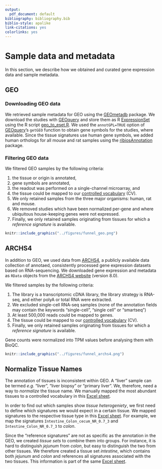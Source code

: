 ```yaml
---
output:
  pdf_document: default
bibliography: bibliography.bib
biblio-style: apalike
link-citations: yes
colorlinks: yes
---
```


# Sample data and metadata {#curating-data}

In this section, we describe how we obtained and curated gene expression data and sample metadata. 


## GEO

###  Downloading GEO data

We retrieved sample metadata for GEO using the [GEOmetadb](https://www.bioconductor.org/packages/release/bioc/vignettes/GEOmetadb/inst/doc/GEOmetadb.html) package. 
We download the studies with [GEOquery](https://bioconductor.org/packages/release/bioc/html/GEOquery.html) and store them as R [ExpressionSet](https://bioconductor.org/packages/devel/bioc/vignettes/Biobase/inst/doc/ExpressionSetIntroduction.pdf) using the R script [geo_to_eset.R](https://github.com/grst/BioQC_GEO_analysis/blob/master/scripts/geo_to_eset.R). We used the `annotGPL=TRUE` option of [GEOquery](https://bioconductor.org/packages/release/bioc/html/GEOquery.html)'s `getGEO` function to obtain gene symbols for the studies, where available. 
Since the tissue signatures use human gene symbols, we added human orthologs for all mouse and rat samples using the [ribiosAnnotation](https://github.com/Accio/ribios) package. 


###  Filtering GEO data

We filtered GEO samples by the following criteria: 

 1. the tissue or origin is annotated,
 2. gene symbols are annotated,
 3. the readout was performed on a single-channel microarray, and
 4. the tissue could be mapped to our [controlled vocabulary](#normalize-tissues) (CV). 
 5. We only retained samples from the three major organisms: human, rat and mouse. 
 6. We removed studies which have been normalized per-gene and where ubiquitous house-keeping genes were not expressed. 
 7. Finally, we only retained samples originating from tissues for which a *reference signature* is available. 


```r
knitr::include_graphics("../figures/funnel_geo.png")
```


## ARCHS4

In addition to GEO, we used data from
[ARCHS4](https://amp.pharm.mssm.edu/archs4/), a publicly available data
collection of annotaed, consistently processed gene expression datasets based
on RNA-sequencing. We downloaded gene expression and metadata as `RData` objects
from the [ARCHS4 website](https://amp.pharm.mssm.edu/archs4/download.html) (version 8.0). 

We filtered samples by the following criteria: 

1. The library is a transcriptomic cDNA library, the library strategy is RNA-seq, and either polyA or total RNA were extracted.
2. We excluded single-cell RNA-seq samples (none of the annotation fields may contain the keywords "single-cell", "single cell" or "smartseq")
3. At least 500,000 reads could be mapped to genes. 
4. The tissue could be mapped to  our [controlled vocabulary](#normalize-tissues) (CV). 
5. Finally, we only retained samples originating from tissues for which a *reference signature* is available. 

Gene counts were normalized into TPM values before analysing them with BioQC. 


```r
knitr::include_graphics("../figures/funnel_archs4.png")
```


## Normalize Tissue Names {#normalize-tissues}

The annotation of tissues is inconsistent within GEO. A "liver" sample can be termed *e.g.* "liver", "liver biopsy" or "primary liver". We, therefore, need a way to *normalize* the tissue name. We manually mapped the most abundant tissues to a controlled vocabulary in this [Excel sheet](https://github.com/grst/BioQC_GEO_analysis/blob/master/manual_annotation/tissue_annotation.xlsx).

In order to find out which samples show *tissue heterogeniety*, we first need to define which signatures we would expect in a certain tissue. We mapped signatures to the respective tissue type in this
[Excel sheet](https://github.com/grst/BioQC_GEO_analysis/blob/master/manual_annotation/tissue_annotation.xlsx). For example, we map the signatures `Intestine_Colon_cecum_NR_0.7_3` and `Intestine_Colon_NR_0.7_3` to *colon*.

Since the "reference signatures" are not as specific as the annotation in the GEO, we created *tissue sets* to combine them into groups. For instance, it is hard to distinguish *jejunum* from *colon*, but easy to distinguish the two from other tissues. We therefore created a tissue set *intestine*, which contains both *jejunum* and *colon* and references all signatures associated with the two tissues. This information is part of the same [Excel sheet](https://github.com/grst/BioQC_GEO_analysis/blob/master/manual_annotation/tissue_annotation.xlsx).


